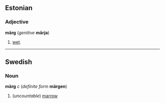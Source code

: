 ==Estonian==

===Adjective===
'''märg''' (''genitive'' '''märja''')

# [[wet]].

----

==Swedish==

===Noun===
'''märg''' ''c'' (''definite form'' '''märgen''')

# (''uncountable'') [[marrow]]